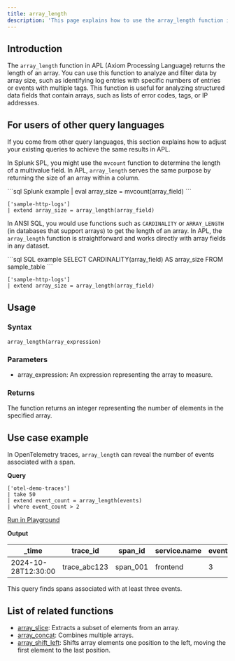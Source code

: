 ```yaml
---
title: array_length
description: 'This page explains how to use the array_length function in APL.'
---
```


## Introduction

The `array_length` function in APL (Axiom Processing Language) returns the length of an array. You can use this function to analyze and filter data by array size, such as identifying log entries with specific numbers of entries or events with multiple tags. This function is useful for analyzing structured data fields that contain arrays, such as lists of error codes, tags, or IP addresses.

## For users of other query languages

If you come from other query languages, this section explains how to adjust your existing queries to achieve the same results in APL.

<AccordionGroup>
<Accordion title="Splunk SPL users">

In Splunk SPL, you might use the `mvcount` function to determine the length of a multivalue field. In APL, `array_length` serves the same purpose by returning the size of an array within a column.

<CodeGroup>
```sql Splunk example
| eval array_size = mvcount(array_field)
```

```kusto APL equivalent
['sample-http-logs']
| extend array_size = array_length(array_field)
```
</CodeGroup>

</Accordion>
<Accordion title="ANSI SQL users">

In ANSI SQL, you would use functions such as `CARDINALITY` or `ARRAY_LENGTH` (in databases that support arrays) to get the length of an array. In APL, the `array_length` function is straightforward and works directly with array fields in any dataset.

<CodeGroup>
```sql SQL example
SELECT CARDINALITY(array_field) AS array_size
FROM sample_table
```

```kusto APL equivalent
['sample-http-logs']
| extend array_size = array_length(array_field)
```
</CodeGroup>

</Accordion>
</AccordionGroup>

## Usage

### Syntax

```kusto
array_length(array_expression)
```

### Parameters

- array_expression: An expression representing the array to measure.

### Returns

The function returns an integer representing the number of elements in the specified array.

## Use case example

In OpenTelemetry traces, `array_length` can reveal the number of events associated with a span.

**Query**

```kusto
['otel-demo-traces']
| take 50
| extend event_count = array_length(events)
| where event_count > 2
```

[Run in Playground](https://play.axiom.co/axiom-play-qf1k/explorer?initForm=%7B%22apl%22%3A%22%5B'otel-demo-traces'%5D%20%7C%20take%2050%20%7C%20extend%20event_count%20%3D%20array_length(events)%20%7C%20where%20event_count%20%3E%202%22%7D)

**Output**

| _time               | trace_id      | span_id       | service.name       | event_count |
|---------------------|---------------|---------------|--------------------|-----------|
| 2024-10-28T12:30:00 | trace_abc123  | span_001      | frontend           | 3         |

This query finds spans associated with at least three events.

## List of related functions


- [array_slice](/apl/scalar-functions/array-functions/array-slice): Extracts a subset of elements from an array.
- [array_concat](/apl/scalar-functions/array-functions/array-concat): Combines multiple arrays.
- [array_shift_left](/apl/scalar-functions/array-functions/array-shift-left): Shifts array elements one position to the left, moving the first element to the last position.